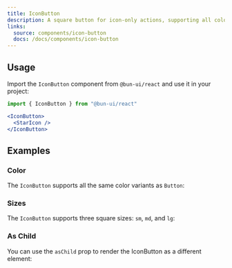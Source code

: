 ```yaml
---
title: IconButton
description: A square button for icon-only actions, supporting all color and size variants.
links:
  source: components/icon-button
  docs: /docs/components/icon-button
---
```


<ComponentPreview name="icon-button-basic" />

## Usage

Import the `IconButton` component from `@bun-ui/react` and use it in your project:

```jsx
import { IconButton } from "@bun-ui/react"
```

```jsx
<IconButton>
  <StarIcon />
</IconButton>
```

## Examples

### Color

The `IconButton` supports all the same color variants as `Button`:

<ComponentPreview name="icon-button-color" />

### Sizes

The `IconButton` supports three square sizes: `sm`, `md`, and `lg`:

<ComponentPreview name="icon-button-size" />

### As Child

You can use the `asChild` prop to render the IconButton as a different element:

<ComponentPreview name="icon-button-as-child" />
